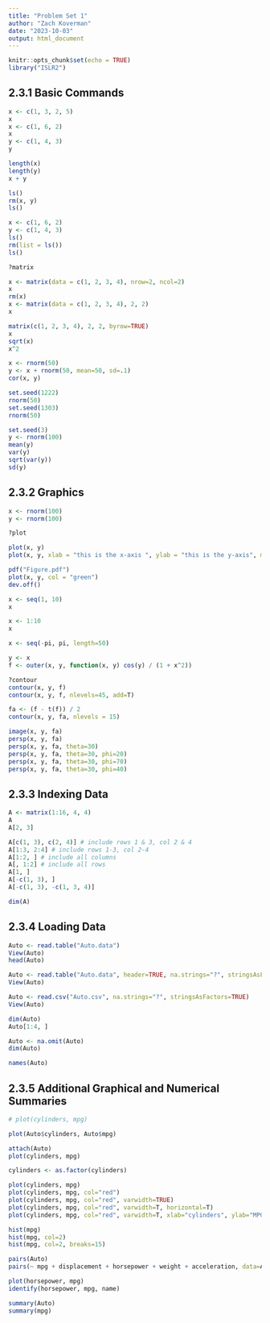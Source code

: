 ```yaml
---
title: "Problem Set 1"
author: "Zach Koverman"
date: "2023-10-03"
output: html_document
---
```


```r
knitr::opts_chunk$set(echo = TRUE)
library("ISLR2")
```

## 2.3.1 Basic Commands

```r
x <- c(1, 3, 2, 5)
x
x <- c(1, 6, 2)
x
y <- c(1, 4, 3)
y
```

``` r
length(x)
length(y)
x + y

ls()
rm(x, y)
ls()

x <- c(1, 6, 2)
y <- c(1, 4, 3)
ls()
rm(list = ls())
ls()
```

``` r
?matrix

x <- matrix(data = c(1, 2, 3, 4), nrow=2, ncol=2)
x
rm(x)
x <- matrix(data = c(1, 2, 3, 4), 2, 2)
x

matrix(c(1, 2, 3, 4), 2, 2, byrow=TRUE)
x
sqrt(x)
x^2
```

```r
x <- rnorm(50)
y <- x + rnorm(50, mean=50, sd=.1)
cor(x, y)

set.seed(1222)
rnorm(50)
set.seed(1303)
rnorm(50)

set.seed(3)
y <- rnorm(100)
mean(y)
var(y)
sqrt(var(y))
sd(y)
```

## 2.3.2 Graphics

```r
x <- rnorm(100)
y <- rnorm(100)

?plot

plot(x, y)
plot(x, y, xlab = "this is the x-axis ", ylab = "this is the y-axis", main = "Plot of X vs. Y")
```

```r
pdf("Figure.pdf")
plot(x, y, col = "green")
dev.off()
```

``` r
x <- seq(1, 10)
x

x <- 1:10
x

x <- seq(-pi, pi, length=50)
```

```r
y <- x
f <- outer(x, y, function(x, y) cos(y) / (1 + x^2))

?contour
contour(x, y, f)
contour(x, y, f, nlevels=45, add=T)

fa <- (f - t(f)) / 2
contour(x, y, fa, nlevels = 15)
```

```r
image(x, y, fa)
persp(x, y, fa)
persp(x, y, fa, theta=30)
persp(x, y, fa, theta=30, phi=20)
persp(x, y, fa, theta=30, phi=70)
persp(x, y, fa, theta=30, phi=40)
```

## 2.3.3 Indexing Data
```r
A <- matrix(1:16, 4, 4)
A
A[2, 3]

A[c(1, 3), c(2, 4)] # include rows 1 & 3, col 2 & 4
A[1:3, 2:4] # include rows 1-3, col 2-4
A[1:2, ] # include all columns
A[, 1:2] # include all rows
A[1, ]
A[-c(1, 3), ]
A[-c(1, 3), -c(1, 3, 4)]

dim(A)
```

## 2.3.4 Loading Data
```r
Auto <- read.table("Auto.data")
View(Auto)
head(Auto)
```

```r
Auto <- read.table("Auto.data", header=TRUE, na.strings="?", stringsAsFactors=TRUE)
View(Auto)
```

```r
Auto <- read.csv("Auto.csv", na.strings="?", stringsAsFactors=TRUE)
View(Auto)
```

```r
dim(Auto)
Auto[1:4, ]

Auto <- na.omit(Auto)
dim(Auto)

names(Auto)
```

## 2.3.5 Additional Graphical and Numerical Summaries
```r
# plot(cylinders, mpg)

plot(Auto$cylinders, Auto$mpg)

attach(Auto)
plot(cylinders, mpg)
```

```r
cylinders <- as.factor(cylinders)

plot(cylinders, mpg)
plot(cylinders, mpg, col="red")
plot(cylinders, mpg, col="red", varwidth=TRUE)
plot(cylinders, mpg, col="red", varwidth=T, horizontal=T)
plot(cylinders, mpg, col="red", varwidth=T, xlab="cylinders", ylab="MPG")
```

```r
hist(mpg)
hist(mpg, col=2)
hist(mpg, col=2, breaks=15)

pairs(Auto)
pairs(~ mpg + displacement + horsepower + weight + acceleration, data=Auto)
```

```r
plot(horsepower, mpg)
identify(horsepower, mpg, name)

summary(Auto)
summary(mpg)
```